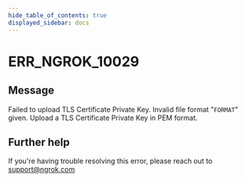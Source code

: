 ```yaml
---
hide_table_of_contents: true
displayed_sidebar: docs
---
```



# ERR_NGROK_10029

## Message

Failed to upload TLS Certificate Private Key. Invalid file format "`FORMAT`" given. Upload a TLS Certificate Private Key in PEM format.

<ErrorDetails error="err_ngrok_10029" />

## Further help

If you're having trouble resolving this error, please reach out to [support@ngrok.com](mailto:support@ngrok.com?subject=Help%20with%20ERR_NGROK_10029)
